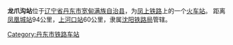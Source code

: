 {{Infobox China railway station 
|车站名称 = 龙爪沟站
|车站名称拼音 = Longzhuagou
|电报码 = LZT
|拼音码 = LZG
|图片 = 
|图片介紹 = 
|车站位置 = [[辽宁省|辽宁省]][[丹东市|丹东市]][[宽甸满族自治县|宽甸满族自治县]]
|坐标 = 
|线路 = [[凤上铁路|凤上铁路]]  
|归属 = [[沈阳铁路局|沈阳铁路局]]
|车站等级 = 
|月台数目 = 
|網站 = 
}}

'''龙爪沟站'''位于[[辽宁省|辽宁省]][[丹东市|丹东市]][[宽甸满族自治县|宽甸满族自治县]]，为[[凤上铁路|凤上铁路]]上的一个[[火车站|火车站]]。
距离[[凤凰城站_(辽宁省)|凤凰城站]]94公里，[[上河口站|上河口站]]60公里，隶属[[沈阳铁路局|沈阳铁路局]]管辖。

{{start rail box|[[中国铁路|中国铁路]]}}
{{s-inop|[[灌水站|灌水站]]}}
{{s-line|[[凤上铁路|凤上铁路]]}}
{{s-inop|[[宽甸站|宽甸站]]}}
{{end box}} 


{{凤上铁路}}

[[Category:丹东市铁路车站|Category:丹东市铁路车站]]

{{China-rail-stub}}